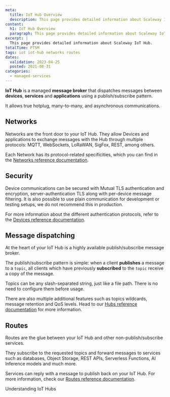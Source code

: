 ```yaml
---
meta:
  title: IoT Hub Overview
  description: This page provides detailed information about Scaleway IoT Hub.
content:
  h1: IoT Hub Overview
  paragraph: This page provides detailed information about Scaleway IoT Hub.
excerpt: |
  This page provides detailed information about Scaleway IoT Hub.
totalTime: PT5M
tags: iot iot-hub networks routes
dates:
  validation: 2023-04-25
  posted: 2021-08-31
categories:
  - managed-services
---
```


**IoT Hub** is a managed **message broker** that dispatches messages between **devices**, **services** and **applications** using a publish/subscribe pattern.

It allows true hotplug, many-to-many, and asynchronous communications.

<Lightbox src="scaleway-iothub-overview.webp" size="large" alt=""/>


## Networks

Networks are the front door to your IoT Hub. They allow Devices and applications to exchange messages with the Hub through multiple protocols: MQTT, WebSockets, LoRaWAN, SigFox, REST, among others. 

Each Network has its protocol-related specificities, which you can find in the [Networks reference documentation](/managed-services/iot-hub/reference-content/networks/).

## Security

Device communications can be secured with Mutual TLS authentication and encryption, server-authentication TLS along with per-device message filtering. It is also possible to use plain communication for development or testing setups, we do not recommend this in production.

For more information about the different authentication protocols, refer to the [Devices reference documentation](/managed-services/iot-hub/reference-content/devices/).

## Message dispatching

At the heart of your IoT Hub is a highly available publish/subscribe message broker.

The publish/subscribe pattern is simple: when a client **publishes** a message to a `topic`, all clients which have previously **subscribed** to the `topic` receive a copy of the message. 

<Message type="note">
  Topics can be any slash-separated string, just like a file path. There is no need to configure them before usage.
</Message>

There are also multiple additional features such as topics wildcards, message retention and QoS levels. Head to our [Hubs reference documentation](/managed-services/iot-hub/reference-content/hubs/) for more information.

## Routes

Routes are the glue between your IoT Hub and other non-publish/subscribe services.

They subscribe to the requested topics and forward messages to services such as databases, Object Storage, REST APIs, Serverless Functions, AI Inference models and much more.

Services can reply with a message to publish back on your IoT Hub. For more information, check our [Routes reference documentation](/managed-services/iot-hub/reference-content/routes/).


<Navigation title="See Also">
  <NextButton to="/managed-services/iot-hub/reference-content/hubs/">Understanding IoT Hubs</NextButton>
</Navigation>

